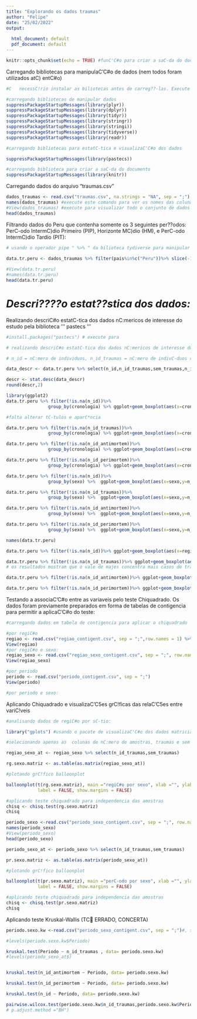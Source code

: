 ```yaml
---
title: "Explorando os dados traumas"
author: "Felipe"
date: "25/02/2022"
output:
  
  html_document: default
  pdf_document: default
---
```


```r
knitr::opts_chunk$set(echo = TRUE) #funC'C#o para criar a saC-da do documento
```

Carregando bibliotecas para manipulaC'C#o de dados (nem todos foram utilizados atC) entC#o)

```r
#C	 necessC!rio instalar as biliotecas antes de carreg??-las. Execute o seguinte padr??o de comando para instalar as bibliotecas: install.packages ("nome da bilioteca")

#carregando bibliotecas de manipular dados
suppressPackageStartupMessages(library(plyr))
suppressPackageStartupMessages(library(dplyr))
suppressPackageStartupMessages(library(tidyr))
suppressPackageStartupMessages(library(stringr))
suppressPackageStartupMessages(library(stringi))
suppressPackageStartupMessages(library(tidyverse))
suppressPackageStartupMessages(library(readr))

#carregando bibliotecas para estatC-tica e visualizaC'C#o dos dados

suppressPackageStartupMessages(library(pastecs))

#carregando biblioteca para criar a saC-da do documento
suppressPackageStartupMessages(library(knitr))
```
Carregando dados do arquivo "traumas.csv"

```r

dados_traumas <- read.csv("traumas.csv", na.strings = "NA", sep = ";") 
names(dados_traumas) #execute este comando para ver os nomes das colunas/variC!veis presentes no banco de dados
#View(dados_traumas) #execute para visualizar todo o conjunto de dados em uma tabela separada
head(dados_traumas) 
```

Filtrando dados do Peru  que contenha somente os 3 seguintes per??odos: PerC-odo IntermC)dio Primeiro (PIP), Horizonte MC)dio (HM), e PerC-odo IntermC)dio Tardio (PIT):

```r
# usando o operador pipe " %>% " da bilioteca tydiverse para manipular os dados:

data.tr.peru <- dados_traumas %>% filter(pais%in%c("Peru"))%>% slice(-1) #a funC'C#o slice C) usada para remover a primeira linha que continha um dado do Arcaico
                                           
#View(data.tr.peru)
#names(data.tr.peru)
head(data.tr.peru)

```

# _Descri????o estat??stica dos dados:_
Realizando descriC#o estatC-tica dos dados nC:mericos de interesse do estudo pela biblioteca ''' pastecs '''

```r
#install.packages("pastecs") # execute para 

# realizando descriC#o estatC-tica dos dados nC:mericos de interesse do estudo pela biblioteca ''' pastecs '''

# n_id = nC:mero de individuos, n_id_traumas = nC:mero de indivC-duos com traumas, sem_traumas = nC:mero de indC-viduos sem traumas, n_id_antimortem = nC:mero de indivC-duos com traumas antimortem, n_id_perimortem = nC:mero de indivC-duos com traumas perimortem

data_descr <- data.tr.peru %>% select(n_id,n_id_traumas,sem_traumas,n_id_antimortem,n_id_perimortem)

descr <- stat.desc(data_descr)
round(descr,2)

```

```r
library(ggplot2)
data.tr.peru %>% filter(!is.na(n_id))%>%
                group_by(cronologia) %>% ggplot+geom_boxplot(aes(x=cronologia,y=n_id))

#falta alterar tC-tulos e aparC*ncia 
```

```r
data.tr.peru %>% filter(!is.na(n_id_traumas))%>%
                group_by(cronologia) %>% ggplot+geom_boxplot(aes(x=cronologia,y=n_id_traumas))
```

```r
data.tr.peru %>% filter(!is.na(n_id_antimortem))%>%
                group_by(cronologia) %>% ggplot+geom_boxplot(aes(x=cronologia,y=n_id_antimortem))
```

```r
data.tr.peru %>% filter(!is.na(n_id_perimortem))%>%
                group_by(cronologia) %>% ggplot+geom_boxplot(aes(x=cronologia,y=n_id_perimortem))
```


```r
data.tr.peru %>% filter(!is.na(n_id))%>%
                group_by(sexo) %>%  ggplot+geom_boxplot(aes(x=sexo,y=n_id))
```


```r
data.tr.peru %>% filter(!is.na(n_id_traumas))%>%
                group_by(sexo) %>%  ggplot+geom_boxplot(aes(x=sexo,y=n_id_traumas))
```

```r
data.tr.peru %>% filter(!is.na(n_id_antimortem))%>%
                group_by(sexo) %>%  ggplot+geom_boxplot(aes(x=sexo,y=n_id_antimortem))
```

```r
data.tr.peru %>% filter(!is.na(n_id_perimortem))%>%
                group_by(sexo) %>%  ggplot+geom_boxplot(aes(x=sexo,y=n_id_perimortem))
```


```r
names(data.tr.peru)
```

```r
data.tr.peru %>% filter(!is.na(n_id))%>% ggplot+geom_boxplot(aes(x=regiao,y=n_id))
```

```r
data.tr.peru %>% filter(!is.na(n_id_traumas))%>% ggplot+geom_boxplot(aes(x=regiao,y=n_id_traumas))
# os resultados mostram que o vale de majes concentra mais casos de traumas, no entanto, sC3 pussui 4 observaC'C5es, isso C) desproporcional em relaC'C#o ao restante
```

```r
data.tr.peru %>% filter(!is.na(n_id_antimortem))%>% ggplot+geom_boxplot(aes(x=regiao,y=n_id_antimortem))
```

```r
data.tr.peru %>% filter(!is.na(n_id_perimortem))%>% ggplot+geom_boxplot(aes(x=regiao,y=n_id_perimortem))
```

Testando a associaC'C#o entre as variaveis pelo teste Chiquadrado. Os dados foram previamente preparados em forma de tabelas de contigencia para permitir a aplicaC'C#o do teste:

```r

#carregando dados em tabela de contigencia para aplicar o chiquadrado

#por regiC#o
regiao <- read.csv("regiao_contigent.csv", sep = ";",row.names = 1) %>% slice(-3)  #usando a funC'C#o slice para retirar as linhas 3 correspondente a regiC#o do vale de lurin que nC#o possui dados pareados 
View(regiao)
#por regiC#o e sexo:
regiao_sexo <- read.csv("regiao_sexo_contigent.csv", sep = ";", row.names = 1) %>% slice(-6,-7,-8) #usando a funC'C#o slice para retirar as linhas 7 e 8 correspondente a regiC#o do vale de lurin que nC#o possui dados pareados por sexo
View(regiao_sexo)

#por periodo
periodo <- read.csv("periodo_contigent.csv", sep = ";")
View(periodo)

#por periodo e sexo:

```

Aplicando Chiquadrado e visualizaC'C5es grC!ficas das relaC'C5es entre variC!veis
```r
#analisando dados de regiC#o por sC-tio:

library("gplots") #usando o pacote de visualizaC'C#o dos dados matricial

#selecionando apenas as  colunas de nC:mero de amostras, traumas e sem traumas (hC! ausencia de dados nas variC!veis antimortem e perimortem) e  convertendo dados em matriz:

regiao_sexo_at <- regiao_sexo %>% select(n_id_traumas,sem_traumas)

rg.sexo.matriz <- as.table(as.matrix(regiao_sexo_at))

#plotando grC!fico balloonplot 

balloonplot(t(rg.sexo.matriz), main ="regiC#o por sexo", xlab ="", ylab="",
            label = FALSE, show.margins = FALSE)

```
```r
#aplicando teste chiquadrado para independencia das amostras
chisq <- chisq.test(rg.sexo.matriz)
chisq
```


```r
periodo_sexo <-read.csv("periodo_sexo_contigent.csv", sep = ";", row.names = 1)#row.names = 1) %>% select(n_id,n_id_traumas,sem_traumas) %>% slice(-6)
names(periodo_sexo)
#View(periodo_sexo)
head(periodo_sexo)
```


```r
periodo_sexo_at <- periodo_sexo %>% select(n_id_traumas,sem_traumas)

pr.sexo.matriz <- as.table(as.matrix(periodo_sexo_at))

#plotando grC!fico balloonplot 

balloonplot(t(pr.sexo.matriz), main ="perC-odo por sexo", xlab ="", ylab="",
            label = FALSE, show.margins = FALSE)

```

```r
#aplicando teste chiquadrado para independencia das amostras
chisq <- chisq.test(pr.sexo.matriz)
chisq
```

Aplicando teste Kruskal-Wallis (TC ERRADO, CONCERTA)
```r
periodo.sexo.kw <-read.csv("periodo_sexo_contigent.csv", sep = ";")#, stringsAsFactors = TRUE) %>% slice(-6)

#levels(periodo.sexo.kw$Periodo)

kruskal.test(Periodo ~ n_id_traumas , data= periodo.sexo.kw)
#levels(periodo_sexo_at$)



```
```r
kruskal.test(n_id_antimortem ~ Periodo, data= periodo.sexo.kw)
```

```r
kruskal.test(n_id_perimortem ~ Periodo, data= periodo.sexo.kw)
```

```r
kruskal.test(n_id ~ Periodo, data= periodo.sexo.kw)
```


```r
pairwise.wilcox.test(periodo.sexo.kw$n_id_traumas,periodo.sexo.kw$Periodo)
# p.adjust.method ="BH")


```



